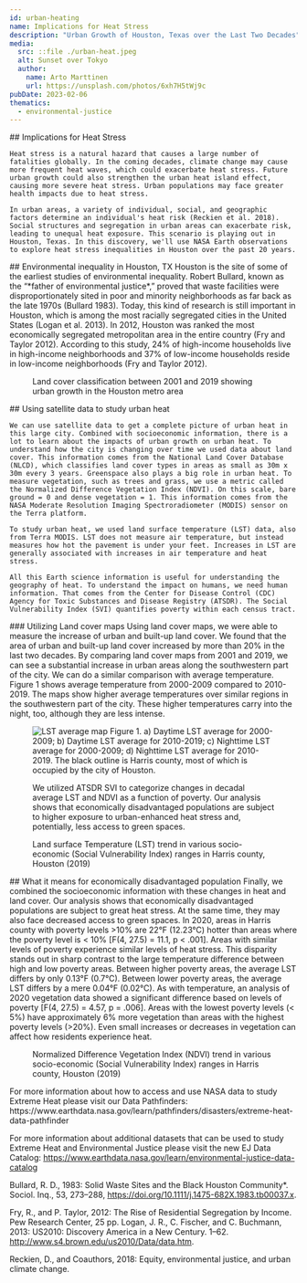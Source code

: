 ```yaml
---
id: urban-heating
name: Implications for Heat Stress
description: "Urban Growth of Houston, Texas over the Last Two Decades"
media:
  src: ::file ./urban-heat.jpeg
  alt: Sunset over Tokyo
  author:
    name: Arto Marttinen
    url: https://unsplash.com/photos/6xh7H5tWj9c
pubDate: 2023-02-06
thematics:
  - environmental-justice
---
```


<Block>
  <Prose>
    ## Implications for Heat Stress

    Heat stress is a natural hazard that causes a large number of fatalities globally. In the coming decades, climate change may cause more frequent heat waves, which could exacerbate heat stress. Future urban growth could also strengthen the urban heat island effect, causing more severe heat stress. Urban populations may face greater health impacts due to heat stress.

    In urban areas, a variety of individual, social, and geographic factors determine an individual's heat risk (Reckien et al. 2018). Social structures and segregation in urban areas can exacerbate risk, leading to unequal heat exposure. This scenario is playing out in Houston, Texas. In this discovery, we'll use NASA Earth observations to explore heat stress inequalities in Houston over the past 20 years.
  </Prose>
</Block>

<Block>
<Prose>
  ## Environmental inequality in Houston, TX
  Houston is the site of some of the earliest studies of environmental inequality. Robert Bullard, known as the “*father of environmental justice*,”  proved that waste facilities were disproportionately sited in poor and minority neighborhoods as far back as the late 1970s (Bullard 1983). Today, this kind of research is still important in Houston, which is among the most racially segregated cities in the United States (Logan et al. 2013). In 2012, Houston was ranked the most economically segregated metropolitan area in the entire country (Fry and Taylor 2012). According to this study, 24% of high-income households live in high-income neighborhoods and 37% of low-income households reside in low-income neighborhoods (Fry and Taylor 2012).
</Prose>
</Block>


<Block type="full">
  <Figure>
    <Map
      datasetId='urban-heating'
      layerId='houston-landcover'
      dateTime='2001-01-01'
      compareDateTime='2019-01-01'
    />
    <Caption>
      Land cover classification between 2001 and 2019 showing urban growth in the Houston metro area
    </Caption>
  </Figure>
  <Prose>
    ## Using satellite data to study urban heat

    We can use satellite data to get a complete picture of urban heat in this large city. Combined with socioeconomic information, there is a lot to learn about the impacts of urban growth on urban heat. To understand how the city is changing over time we used data about land cover. This information comes from the National Land Cover Database (NLCD), which classifies land cover types in areas as small as 30m x 30m every 3 years. Greenspace also plays a big role in urban heat. To measure vegetation, such as trees and grass, we use a metric called the Normalized Difference Vegetation Index (NDVI). On this scale, bare ground = 0 and dense vegetation = 1. This information comes from the NASA Moderate Resolution Imaging Spectroradiometer (MODIS) sensor on the Terra platform.
  
    To study urban heat, we used land surface temperature (LST) data, also from Terra MODIS. LST does not measure air temperature, but instead measures how hot the pavement is under your feet. Increases in LST are generally associated with increases in air temperature and heat stress.

    All this Earth science information is useful for understanding the geography of heat. To understand the impact on humans, we need human information. That comes from the Center for Disease Control (CDC) Agency for Toxic Substances and Disease Registry (ATSDR). The Social Vulnerability Index (SVI) quantifies poverty within each census tract.
  </Prose>
</Block>


<Block>
  <Prose>
    ### Utilizing Land cover maps
    Using land cover maps, we were able to measure the increase of urban and built-up land cover. We found that the area of urban and built-up land cover increased by more than 20% in the last two decades. By comparing land cover maps from 2001 and 2019, we can see a substantial increase in urban areas along the southwestern part of the city. We can do a similar comparison with average temperature. Figure 1 shows average temperature from 2000-2009 compared to 2010-2019. The maps show higher average temperatures over similar regions in the southwestern part of the city. These higher temperatures carry into the night, too, although they are less intense.
  </Prose>
  <Figure>
    <Image   
      src={new URL('./HOUS_LST.jpg', import.meta.url).href}
      alt='LST average map'
   />
    <Caption>     
      Figure 1. a) Daytime LST average for 2000-2009; b) Daytime LST average for 2010-2019; c) Nighttime LST average for 2000-2009; d) Nighttime LST average for 2010-2019. The black outline is Harris county, most of which is occupied by the city of Houston. 
    </Caption>
  </Figure>
</Block>



<Block>
  <Figure>
    <Map
      datasetId='urban-heating'
      layerId='houston-lst-day'
      dateTime='2010-01-01'
      compareDateTime='2010-01-01'
    />
    <Caption>
      We utilized ATSDR SVI to categorize changes in decadal average LST and NDVI as a function of poverty. Our analysis shows that economically disadvantaged populations are subject to higher exposure to urban-enhanced heat stress and, potentially, less access to green spaces.
    </Caption>
  </Figure>
</Block>


<Block>
  <Figure>
    <Chart
      dataPath={new URL('./harris-lst-svi-2019.csv', import.meta.url).href}
      dateFormat="%B"
      idKey='SVI %'
      xKey='2019 Months'
      yKey='LST'
      yAxisLabel='K'
    />
    <Caption>
        Land surface Temperature (LST) trend in various socio-economic (Social Vulnerability Index) ranges in Harris county, Houston (2019)
    </Caption>
  </Figure>
  <Prose>
    ## What it means for economically disadvantaged population
    Finally, we combined the socioeconomic information with these changes in heat and land cover. Our analysis shows that economically disadvantaged populations are subject to great heat stress. At the same time, they may also face decreased access to green spaces. In 2020, areas in Harris county with poverty levels >10% are 22°F (12.23°C) hotter than areas where the poverty level is < 10% [F(4, 27.5) = 11.1, p < .001]. Areas with similar levels of poverty experience similar levels of heat stress. This disparity stands out in sharp contrast to the large temperature difference between high and low poverty areas. Between higher poverty areas, the average LST differs by only 0.13°F (0.7°C). Between lower poverty areas, the average LST differs by a mere 0.04°F (0.02°C).
  </Prose>
</Block>

<Block>
  <Prose>
    As with temperature, an analysis of 2020 vegetation data showed a significant difference based on levels of poverty [F(4, 27.5) = 4.57, p = .006]. Areas with the lowest poverty levels (< 5%) have approximately 6% more vegetation than areas with the highest poverty levels (>20%). Even small increases or decreases in vegetation can affect how residents experience heat.
  </Prose>
  <Figure>
    <Chart
      dataPath={new URL('./harris-ndvi-svi-2019.csv', import.meta.url).href}
      dateFormat="%Y-%m-%d"
      idKey='SVI %'
      xKey='Date'
      yKey='NDVI'
    />
    <Caption>
        Normalized Difference Vegetation Index (NDVI) trend in various socio-economic (Social Vulnerability Index) ranges in Harris county, Houston (2019)
    </Caption>
  </Figure>
</Block>

<Block> 
  <Prose>
  For more information about how to access and use NASA data to study Extreme Heat please visit our Data Pathfinders: https://www.earthdata.nasa.gov/learn/pathfinders/disasters/extreme-heat-data-pathfinder 

  For more information about additional datasets that can be used to study Extreme Heat and Environmental Justice please visit the new EJ Data Catalog: https://www.earthdata.nasa.gov/learn/environmental-justice-data-catalog 
  </Prose>
</Block>

<Block>
  <Prose>
     
Bullard, R. D., 1983: Solid Waste Sites and the Black Houston Community*. Sociol. Inq., 53, 273–288, https://doi.org/10.1111/j.1475-682X.1983.tb00037.x.

Fry, R., and P. Taylor, 2012: The Rise of Residential Segregation by Income. Pew Research Center, 25 pp.
Logan, J. R., C. Fischer, and C. Buchmann, 2013: US2010: Discovery America in a New Century. 1–62. http://www.s4.brown.edu/us2010/Data/data.htm.

Reckien, D., and Coauthors, 2018: Equity, environmental justice, and urban climate change.

</Prose>
</Block>

